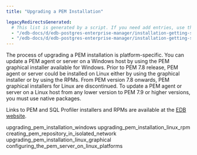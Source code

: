 ```yaml
---
title: "Upgrading a PEM Installation"

legacyRedirectsGenerated:
  # This list is generated by a script. If you need add entries, use the `legacyRedirects` key.
  - "/edb-docs/d/edb-postgres-enterprise-manager/installation-getting-started/upgrade-migration-guide/8.0/upgrading_pem_installation.html"
  - "/edb-docs/d/edb-postgres-enterprise-manager/installation-getting-started/upgrade-migration-guide/latest/upgrading_pem_installation.html"
---
```


<div id="upgrading_pem_installation" class="registered_link"></div>

The process of upgrading a PEM installation is platform-specific. You can update a PEM agent or server on a Windows host by using the PEM graphical installer available for Windows. Prior to PEM 7.8 release, PEM agent or server could be installed on Linux either by using the graphical installer or by using the RPMs. From PEM version 7.8 onwards, PEM graphical installers for Linux are discontinued. To update a PEM agent or server on a Linux host from any lower version to PEM 7.9 or higher versions, you must use native packages.

Links to PEM and SQL Profiler installers and RPMs are available at the [EDB website](https://www.enterprisedb.com/downloads/edb-postgres-enterprise-manager).

<div class="toctree">

upgrading_pem_installation_windows upgrading_pem_installation_linux_rpm creating_pem_repository_in_isolated_network upgrading_pem_installation_linux_graphical configuring_the_pem_server_on_linux_platforms

</div>
